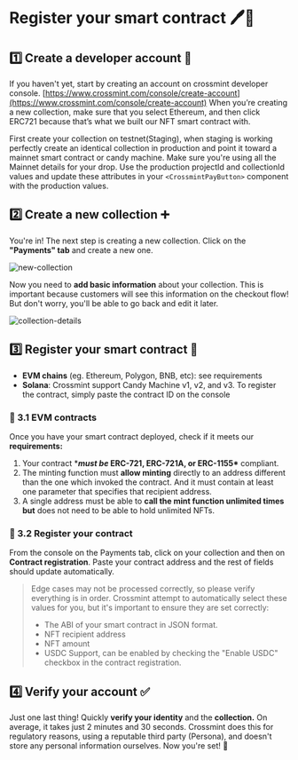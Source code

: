 # Register your smart contract 🖊️🔴

## 1️⃣ Create a developer account 👤

If you haven't yet, start by creating an account on crossmint developer console. [https://www.crossmint.com/console/create-account](https://www.crossmint.com/console/create-account) When you’re creating a new collection, make sure that you select Ethereum, and then click ERC721 because that’s what we built our NFT smart contract with.

First create your collection on testnet(Staging), when staging is working perfectly create an identical collection in production and point it toward a mainnet smart contract or candy machine.
Make sure you're using all the Mainnet details for your drop. Use the production projectId and collectionId values and update these attributes in your `<CrossmintPayButton>` component with the production values.

## 2️⃣ Create a new collection ➕

You're in! The next step is creating a new collection. Click on the **"Payments" tab** and create a new one.

![new-collection](../../.images/crossmint/register-collection.png)

Now you need to **add basic information** about your collection. This is important because customers will see this information on the checkout flow! But don't worry, you'll be able to go back and edit it later.

![collection-details](../../.images/crossmint/collection-details.png)

## 3️⃣ Register your smart contract 🔴

- **EVM chains** (eg. Ethereum, Polygon, BNB, etc): see requirements
- **Solana**: Crossmint support Candy Machine v1, v2, and v3. To register the contract, simply paste the contract ID on the console

### 🔴 3.1 EVM contracts

Once you have your smart contract deployed, check if it meets our **requirements:**

1.  Your contract \***_must be_ ERC-721, ERC-721A, or ERC-1155\*** compliant.
2.  The minting function must **allow minting** directly to an address different than the one which invoked the contract. And it must contain at least one parameter that specifies that recipient address.
3.  A single address must be able to **call the mint function unlimited times but** does not need to be able to hold unlimited NFTs.

### 🔌 3.2 Register your contract

From the console on the Payments tab, click on your collection and then on **Contract registration**. Paste your contract address and the rest of fields should update automatically.

> Edge cases may not be processed correctly, so please verify everything is in order. Crossmint attempt to automatically select these values for you, but it's important to ensure they are set correctly:
>
> - The ABI of your smart contract in JSON format.
> - NFT recipient address
> - NFT amount
> - USDC Support, can be enabled by checking the "Enable USDC" checkbox in the contract registration.

## 4️⃣ Verify your account ✅

Just one last thing! Quickly **verify your identity** and the **collection.** On average, it takes just 2 minutes and 30 seconds. Crossmint does this for regulatory reasons, using a reputable third party (Persona), and doesn't store any personal information ourselves.
Now you're set! 🥳

